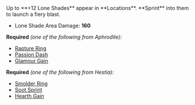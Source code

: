 
<Box>
Up to **+12 Lone Shades** appear in **Locations**. **Sprint** into them to launch a fiery blast.

- Lone Shade Area Damage: **160**

</Box>

**Required** _(one of the following from Aphrodite):_

- [Rapture Ring](/boons/aphrodite#rapture-ring)
- [Passion Dash](/boons/aphrodite#passion-dash)
- [Glamour Gain](/boons/aphrodite#glamour-gain)

**Required** _(one of the following from Hestia):_

- [Smolder Ring](/boons/hestia#smolder-ring)
- [Soot Sprint](/boons/hestia#soot-sprint)
- [Hearth Gain](/boons/hestia#hearth-gain)
